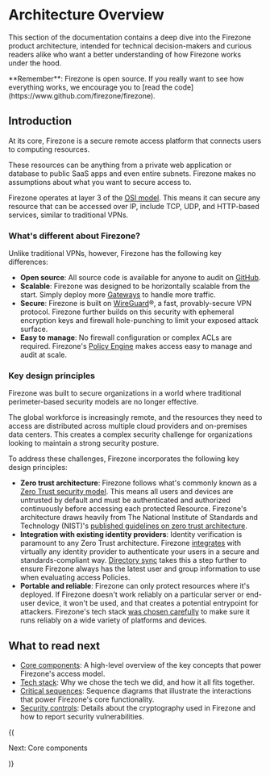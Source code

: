 
# Architecture Overview

This section of the documentation contains a deep dive into the Firezone product
architecture, intended for technical decision-makers and curious readers alike
who want a better understanding of how Firezone works under the hood.

<Alert color="info">
  **Remember**: Firezone is open source. If you really want to see how
  everything works, we encourage you to [read the
  code](https://www.github.com/firezone/firezone).
</Alert>

## Introduction

At its core, Firezone is a secure remote access platform that connects users to
computing resources.

These resources can be anything from a private web application or database to
public SaaS apps and even entire subnets. Firezone makes no assumptions about
what you want to secure access to.

Firezone operates at layer 3 of the
[OSI model](https://en.wikipedia.org/wiki/OSI_model). This means it can secure
any resource that can be accessed over IP, include TCP, UDP, and HTTP-based
services, similar to traditional VPNs.

### What's different about Firezone?

Unlike traditional VPNs, however, Firezone has the following key differences:

- **Open source**: All source code is available for anyone to audit on
  [GitHub](https://www.github.com/firezone/firezone).
- **Scalable**: Firezone was designed to be horizontally scalable from the
  start. Simply deploy more
  [Gateways](/kb/architecture/core-components#gateways) to handle more traffic.
- **Secure**: Firezone is built on [WireGuard](https://www.wireguard.com)®, a
  fast, provably-secure VPN protocol. Firezone further builds on this security
  with ephemeral encryption keys and firewall hole-punching to limit your
  exposed attack surface.
- **Easy to manage**: No firewall configuration or complex ACLs are required.
  Firezone's [Policy Engine](/kb/architecture/core-components#policy-engine)
  makes access easy to manage and audit at scale.

### Key design principles

Firezone was built to secure organizations in a world where traditional
perimeter-based security models are no longer effective.

The global workforce is increasingly remote, and the resources they need to
access are distributed across multiple cloud providers and on-premises data
centers. This creates a complex security challenge for organizations looking to
maintain a strong security posture.

To address these challenges, Firezone incorporates the following key design
principles:

- **Zero trust architecture**: Firezone follows what's commonly known as a
  [Zero Trust security model](https://en.wikipedia.org/wiki/Zero_trust_security_model).
  This means all users and devices are untrusted by default and must be
  authenticated and authorized continuously before accessing each protected
  Resource. Firezone's architecture draws heavily from The National Institute of
  Standards and Technology (NIST)'s
  [published guidelines on zero trust architecture](https://doi.org/10.6028/NIST.SP.800-207).
- **Integration with existing identity providers**: Identity verification is
  paramount to any Zero Trust architecture. Firezone
  [integrates](/kb/authenticate/oidc) with virtually any identity provider to
  authenticate your users in a secure and standards-compliant way.
  [Directory sync](/kb/authenticate/directory-sync) takes this a step further to
  ensure Firezone always has the latest user and group information to use when
  evaluating access Policies.
- **Portable and reliable**: Firezone can only protect resources where it's
  deployed. If Firezone doesn't work reliably on a particular server or end-user
  device, it won't be used, and that creates a potential entrypoint for
  attackers. Firezone's tech stack
  [was chosen carefully](/kb/architecture/tech-stack) to make sure it runs
  reliably on a wide variety of platforms and devices.

## What to read next

- [Core components](/kb/architecture/core-components): A high-level overview of
  the key concepts that power Firezone's access model.
- [Tech stack](/kb/architecture/tech-stack): Why we chose the tech we did, and
  how it all fits together.
- [Critical sequences](/kb/architecture/critical-sequences): Sequence diagrams
  that illustrate the interactions that power Firezone's core functionality.
- [Security controls](/kb/architecture/security-controls): Details about the
  cryptography used in Firezone and how to report security vulnerabilities.

{(<NextStep href="/kb/architecture/core-components">

Next: Core components

</NextStep>)}

<SupportOptions />
